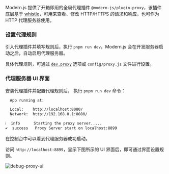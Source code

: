 Modern.js 提供了开箱即用的全局代理插件 `@modern-js/plugin-proxy`，该插件底层基于 [whistle](https://github.com/avwo/whistle)，可用来查看、修改 HTTP/HTTPS 的请求和响应，也可作为 HTTP 代理服务器使用。

### 设置代理规则

引入代理插件并填写规则后，执行 `pnpm run dev`，Modern.js 会在开发服务器启动之后，自动启用代理服务器。

具体代理规则，可通过 [`dev.proxy`](/configure/app/dev/proxy) 选项或 `config/proxy.js` 文件进行设置。

### 代理服务器 UI 界面

安装代理插件并配置代理规则后， 执行 `pnpm run dev` 命令：

```bash
  App running at:

  Local:    http://localhost:8080/
  Network:  http://192.168.0.1:8080/

ℹ  info      Starting the proxy server.....
✔  success   Proxy Server start on localhost:8899
```

在控制台中可以看到代理服务器成功启动。

访问 `http://localhost:8899`，显示下图所示的 UI 界面后，即可通过界面设置规则。

![debug-proxy-ui](https://lf3-static.bytednsdoc.com/obj/eden-cn/aphqeh7uhohpquloj/modern-js/debug/debug-proxy-ui.png)
